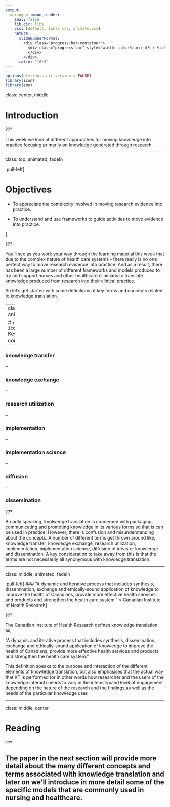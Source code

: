 ```yaml
---
output:
  xaringan::moon_reader:
    seal: false
    lib_dir: libs
    css: [default, fonts.css, animate.css]
    nature:
      slideNumberFormat: |
        <div class="progress-bar-container">
          <div class="progress-bar" style="width: calc(%current% / %total% * 100%);">
          </div>
        </div>
      ratio: '16:9'
---
```


```r
options(htmltools.dir.version = FALSE)
library(icon)
library(emo)
```

class:  center, middle

# Introduction


???

This week we look at different approaches for moving knowledge into practice focusing primarily on knowledge generated through research. 

---

class: top, animated, fadeIn

.pull-left[
  
# Objectives


- To appreciate the complexity involved in moving research evidence into practice.

- To understand and use frameworks to guide activities to move evidence into practice. 

]

???

You'll see as you work your way through the learning material this week that due to the complex nature of health care systems - there really is no one perfect way to move research evidence into practice. And as a result, there has been a large number of different frameworks and models produced to try and support nurses and other healthcare clinicians to translate knowledge produced from research into their clinical practice.

So let's get started with some definitions of key terms and concepts related to knowledge translation.

---
class: left, top, animated, fadeIn

# `r icon::fa("list")` Key terms and concepts



--

### knowledge transfer

--

### knowledge exchange

--

### research utilization

--

### implementation

--

### implementation science


--


### diffusion

--

### dissemination



???

Broadly speaking, knolwedge translation is concerned with packaging, communicating and promoting knowledge in its various forms so that is can be used in practice. However, there is confusion and misunderstanding about the concepts. A number of different terms get thrown around like, knowledge transfer, knowledge exchange, research utilization, implementation, implementation science, diffusion of ideas or knowledge and dissemination. A key consideration to take away from this is that the terms are not necessarily all synonymous with knowledge translation. 

---

class: middle, animated, fadeIn

.pull-left[
### “A dynamic and iterative process that includes synthesis, dissemination, exchange and ethically-sound application of knowledge to improve the health of Canadians, provide more effective health services and products and strengthen the health care system.” 
> Canadian Institute of Health Research
]

???

The Canadian Institute of Health Research defines knowledge translation as,

"A dynamic and iterative process that includes synthesis, dissemination, exchange and ethically-sound application of knowledge to improve the health of Canadians, provide more effective health services and products and strengthen the health care system."

This definition speaks to the purpose and interaction of the different elements of knowledge translation, but also emphasises that the actual way that KT is performed (or in other words how researcher and the users of the knowledge interact) needs to vary in the intensity=and level of engagement depending on the nature of the research and the findings as well as the needs of the particular knowledge user. 

---

class: middle, center

# Reading

???

The paper in the next section will provide more detail about the many different concepts and terms associated with knowledge translation and later on we'll introduce in more detail some of the specific models that are commonly used in nursing and healthcare.
---

